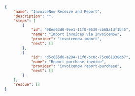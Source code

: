 ```json
{
    "name": "InvoiceNow Receive and Report",
    "description": "",
    "steps": [
        {
            "id": "98ed63d0-9ee1-11f0-9539-cb68a1df1b45",
            "name": "Import invoices via InvoiceNow",
            "provider": "invoicenow.import",
            "next": []
        },
        {
            "id": "d5c655d0-a294-11f0-bc0c-75c861838db7",
            "name": "Report purchase invoice",
            "provider": "invoicenow.report-purchase",
            "next": []
        }
    ],
    "rescue": []
}
```

